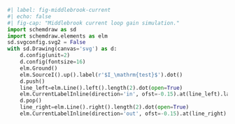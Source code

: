 ```python
#| label: fig-middlebrook-current
#| echo: false
#| fig-cap: "Middlebrook current loop gain simulation."
import schemdraw as sd
import schemdraw.elements as elm
sd.svgconfig.svg2 = False
with sd.Drawing(canvas='svg') as d:
    d.config(unit=2)
    d.config(fontsize=16)
    elm.Ground()
    elm.SourceI().up().label(r'$I_\mathrm{test}$').dot()
    d.push()
    line_left=elm.Line().left().length(2).dot(open=True)
    elm.CurrentLabelInline(direction='in', ofst=-0.15).at(line_left).label(r'$I_\mathrm{f}$')
    d.pop()
    line_right=elm.Line().right().length(2).dot(open=True)
    elm.CurrentLabelInline(direction='out', ofst=-0.15).at(line_right).label(r'$I_\mathrm{r}$')
```
